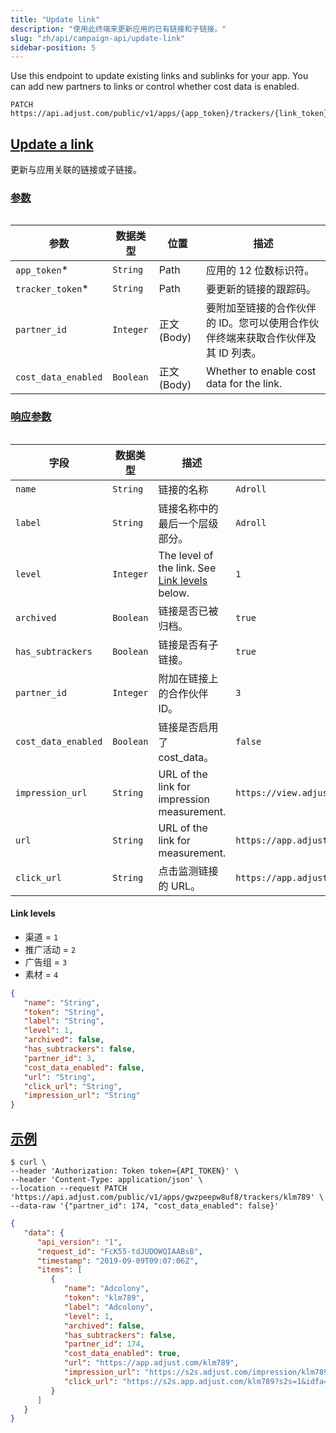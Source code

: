 ```yaml
---
title: "Update link"
description: "使用此终端来更新应用的已有链接和子链接。"
slug: "zh/api/campaign-api/update-link"
sidebar-position: 5
---
```


Use this endpoint to update existing links and sublinks for your app. You can add new partners to links or control whether cost data is enabled.

<CodeBlock title="终端" highlight="{app_token}/trackers/{link_token}">

```http
PATCH https://api.adjust.com/public/v1/apps/{app_token}/trackers/{link_token}
```

</CodeBlock>

## [Update a link](update-link)

更新与应用关联的链接或子链接。

### [参数](parameters)

<Table>

| 参数                | 数据类型  | 位置          | 描述                                                                            |
| ------------------- | --------- | ------------- | ------------------------------------------------------------------------------- |
| `app_token`\*       | `String`  | Path          | 应用的 12 位数标识符。                                                          |
| `tracker_token`\*   | `String`  | Path          | 要更新的链接的跟踪码。                                                          |
| `partner_id`        | `Integer` | 正文 \(Body\) | 要附加至链接的合作伙伴的 ID。您可以使用合作伙伴终端来获取合作伙伴及其 ID 列表。 |
| `cost_data_enabled` | `Boolean` | 正文 \(Body\) | Whether to enable cost data for the link.                                       |

</Table>

### [响应参数](response-parameters)

<Table search>

| 字段                | 数据类型  | 描述                                                          | 示例                                        |
| ------------------- | --------- | ------------------------------------------------------------- | ------------------------------------------- |
| `name`              | `String`  | 链接的名称                                                    | `Adroll`                                    |
| `label`             | `String`  | 链接名称中的最后一个层级部分。                                | `Adroll`                                    |
| `level`             | `Integer` | The level of the link. See [Link levels](#link-levels) below. | `1`                                         |
| `archived`          | `Boolean` | 链接是否已被归档。                                            | `true`                                      |
| `has_subtrackers`   | `Boolean` | 链接是否有子链接。                                            | `true`                                      |
| `partner_id`        | `Integer` | 附加在链接上的合作伙伴 ID。                                   | `3`                                         |
| `cost_data_enabled` | `Boolean` | 链接是否启用了 cost_data。                                    | `false`                                     |
| `impression_url`    | `String`  | URL of the link for impression measurement.                   | `https://view.adjust.com/impression/abc123` |
| `url`               | `String`  | URL of the link for measurement.                              | `https://app.adjust.com/abc123`             |
| `click_url`         | `String`  | 点击监测链接的 URL。                                          | `https://app.adjust.com/abc123`             |

</Table>

#### Link levels

-  渠道 = `1`
-  推广活动 = `2`
-  广告组 = `3`
-  素材 = `4`

<CodeBlock title="响应格式">

```json
{
   "name": "String",
   "token": "String",
   "label": "String",
   "level": 1,
   "archived": false,
   "has_subtrackers": false,
   "partner_id": 3,
   "cost_data_enabled": false,
   "url": "String",
   "click_url": "String",
   "impression_url": "String"
}
```

</CodeBlock>

## [示例](example)

<CodeBlock title="cURL" highlight="gwzpeepw8uf8, klm789">

```console
$ curl \
--header 'Authorization: Token token={API_TOKEN}' \
--header 'Content-Type: application/json' \
--location --request PATCH 'https://api.adjust.com/public/v1/apps/gwzpeepw8uf8/trackers/klm789' \
--data-raw '{"partner_id": 174, "cost_data_enabled": false}'
```

</CodeBlock>
<CodeBlock title="成功响应">

```json
{
   "data": {
      "api_version": "1",
      "request_id": "FcK55-tdJUDOWQIAABsB",
      "timestamp": "2019-09-09T09:07:06Z",
      "items": [
         {
            "name": "Adcolony",
            "token": "klm789",
            "label": "Adcolony",
            "level": 1,
            "archived": false,
            "has_subtrackers": false,
            "partner_id": 174,
            "cost_data_enabled": true,
            "url": "https://app.adjust.com/klm789",
            "impression_url": "https://s2s.adjust.com/impression/klm789?s2s=1&idfa=[IDFA]&gps_adid=[GOOGLE_AD_ID]&ip_address=  [IP_ADDRESS]&adcolony_click_id=[CLICK_ID]&android_id_upper_sha1=[SHA1_ANDROID_ID]&cost_id=[CLICK_ID]&cost_type=[BID_TYPE]&cost_amount=[BID]&cost_currency=USD",
            "click_url": "https://s2s.app.adjust.com/klm789?s2s=1&idfa=[IDFA]&gps_adid=[GOOGLE_AD_ID]&ip_address=[IP_ADDRESS]&adcolony_click_id=[CLICK_ID]&android_id_upper_sha1=[SHA1_ANDROID_ID]&cost_id=[CLICK_ID]&cost_type=[BID_TYPE]&cost_amount=[BID]&cost_currency=USD"
         }
      ]
   }
}
```

</CodeBlock>
